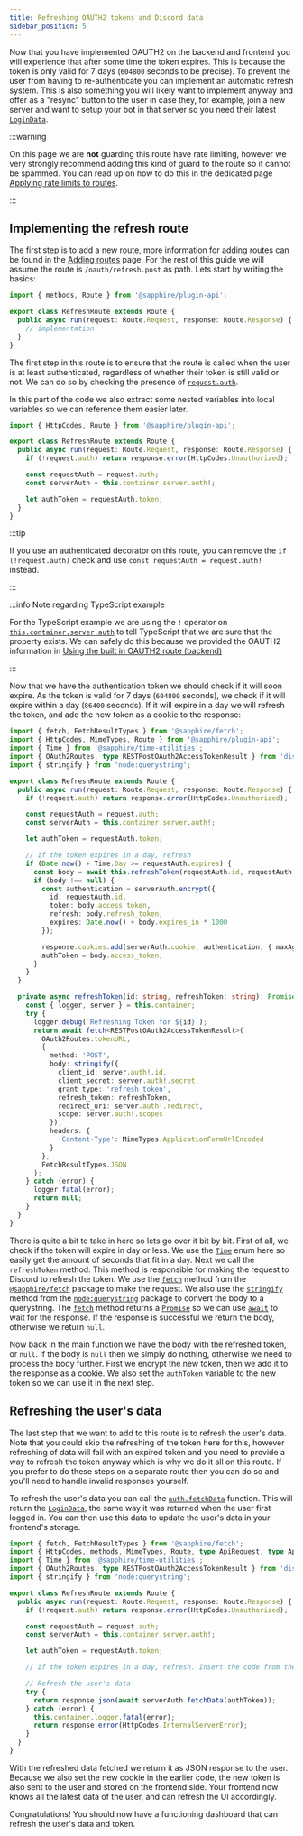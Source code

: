 ```yaml
---
title: Refreshing OAUTH2 tokens and Discord data
sidebar_position: 5
---
```


Now that you have implemented OAUTH2 on the backend and frontend you will experience that after some time the token
expires. This is because the token is only valid for 7 days (`604800` seconds to be precise). To prevent the user from
having to re-authenticate you can implement an automatic refresh system. This is also something you will likely want to
implement anyway and offer as a "resync" button to the user in case they, for example, join a new server and want to
setup your bot in that server so you need their latest [`LoginData`].

:::warning

On this page we are **not** guarding this route have rate limiting, however we very strongly recommend adding this kind
of guard to the route so it cannot be spammed. You can read up on how to do this in the dedicated page [Applying rate
limits to routes][rate-limiting].

:::

## Implementing the refresh route

The first step is to add a new route, more information for adding routes can be found in the [Adding
routes][adding-routes] page. For the rest of this guide we will assume the route is `/oauth/refresh.post` as path. Lets
start by writing the basics:

```typescript ts2esm2cjs|{4-6}
import { methods, Route } from '@sapphire/plugin-api';

export class RefreshRoute extends Route {
  public async run(request: Route.Request, response: Route.Response) {
    // implementation
  }
}
```

The first step in this route is to ensure that the route is called when the user is at least authenticated, regardless
of whether their token is still valid or not. We can do so by checking the presence of [`request.auth`][request-auth].

In this part of the code we also extract some nested variables into local variables so we can reference them easier
later.

```typescript ts2esm2cjs|{5-10}
import { HttpCodes, Route } from '@sapphire/plugin-api';

export class RefreshRoute extends Route {
  public async run(request: Route.Request, response: Route.Response) {
    if (!request.auth) return response.error(HttpCodes.Unauthorized);

    const requestAuth = request.auth;
    const serverAuth = this.container.server.auth!;

    let authToken = requestAuth.token;
  }
}
```

:::tip

If you use an authenticated decorator on this route, you can remove the `if (!request.auth)` check and use
`const requestAuth = request.auth!` instead.

:::

:::info Note regarding TypeScript example

For the TypeScript example we are using the `!` operator on [`this.container.server.auth`][server-auth] to tell
TypeScript that we are sure that the property exists. We can safely do this because we provided the OAUTH2 information
in [Using the built in OAUTH2 route (backend)][oauth2-backend]

:::

Now that we have the authentication token we should check if it will soon expire. As the token is valid for 7 days
(`604800` seconds), we check if it will expire within a day (`86400` seconds). If it will expire in a day we will
refresh the token, and add the new token as a cookie to the response:

```typescript ts2esm2cjs|{16-30,33-59}|{16-30,33-59}
import { fetch, FetchResultTypes } from '@sapphire/fetch';
import { HttpCodes, MimeTypes, Route } from '@sapphire/plugin-api';
import { Time } from '@sapphire/time-utilities';
import { OAuth2Routes, type RESTPostOAuth2AccessTokenResult } from 'discord.js';
import { stringify } from 'node:querystring';

export class RefreshRoute extends Route {
  public async run(request: Route.Request, response: Route.Response) {
    if (!request.auth) return response.error(HttpCodes.Unauthorized);

    const requestAuth = request.auth;
    const serverAuth = this.container.server.auth!;

    let authToken = requestAuth.token;

    // If the token expires in a day, refresh
    if (Date.now() + Time.Day >= requestAuth.expires) {
      const body = await this.refreshToken(requestAuth.id, requestAuth.refresh);
      if (body !== null) {
        const authentication = serverAuth.encrypt({
          id: requestAuth.id,
          token: body.access_token,
          refresh: body.refresh_token,
          expires: Date.now() + body.expires_in * 1000
        });

        response.cookies.add(serverAuth.cookie, authentication, { maxAge: body.expires_in });
        authToken = body.access_token;
      }
    }
  }

  private async refreshToken(id: string, refreshToken: string): Promise<RESTPostOAuth2AccessTokenResult | null> {
    const { logger, server } = this.container;
    try {
      logger.debug(`Refreshing Token for ${id}`);
      return await fetch<RESTPostOAuth2AccessTokenResult>(
        OAuth2Routes.tokenURL,
        {
          method: 'POST',
          body: stringify({
            client_id: server.auth!.id,
            client_secret: server.auth!.secret,
            grant_type: 'refresh_token',
            refresh_token: refreshToken,
            redirect_uri: server.auth!.redirect,
            scope: server.auth!.scopes
          }),
          headers: {
            'Content-Type': MimeTypes.ApplicationFormUrlEncoded
          }
        },
        FetchResultTypes.JSON
      );
    } catch (error) {
      logger.fatal(error);
      return null;
    }
  }
}
```

There is quite a bit to take in here so lets go over it bit by bit. First of all, we check if the token will expire in
day or less. We use the [`Time`][time-enum] enum here so easily get the amount of seconds that fit in a day. Next we
call the `refreshToken` method. This method is responsible for making the request to Discord to refresh the token. We
use the [`fetch`][fetch-method] method from the [`@sapphire/fetch`][fetch-package] package to make the request. We also
use the [`stringify`][stringify-method] method from the [`node:querystring`][querystring-module] package to convert the
body to a querystring. The [`fetch`][fetch-method] method returns a [`Promise`][promise] so we can use [`await`][await]
to wait for the response. If the response is successful we return the body, otherwise we return `null`.

Now back in the main function we have the body with the refreshed token, or `null`. If the body is `null` then we simply
do nothing, otherwise we need to process the body further. First we encrypt the new token, then we add it to the
response as a cookie. We also set the `authToken` variable to the new token so we can use it in the next step.

## Refreshing the user's data

The last step that we want to add to this route is to refresh the user's data. Note that you could skip the refreshing
of the token here for this, however refreshing of data will fail with an expired token and you need to provide a way to
refresh the token anyway which is why we do it all on this route. If you prefer to do these steps on a separate route
then you can do so and you'll need to handle invalid responses yourself.

To refresh the user's data you can call the [`auth.fetchData`] function. This will return the [`LoginData`], the same
way it was returned when the user first logged in. You can then use this data to update the user's data in your
frontend's storage.

```typescript ts2esm2cjs|{18-24}
import { fetch, FetchResultTypes } from '@sapphire/fetch';
import { HttpCodes, methods, MimeTypes, Route, type ApiRequest, type ApiResponse } from '@sapphire/plugin-api';
import { Time } from '@sapphire/time-utilities';
import { OAuth2Routes, type RESTPostOAuth2AccessTokenResult } from 'discord.js';
import { stringify } from 'node:querystring';

export class RefreshRoute extends Route {
  public async run(request: Route.Request, response: Route.Response) {
    if (!request.auth) return response.error(HttpCodes.Unauthorized);

    const requestAuth = request.auth;
    const serverAuth = this.container.server.auth!;

    let authToken = requestAuth.token;

    // If the token expires in a day, refresh. Insert the code from the examples above here.

    // Refresh the user's data
    try {
      return response.json(await serverAuth.fetchData(authToken));
    } catch (error) {
      this.container.logger.fatal(error);
      return response.error(HttpCodes.InternalServerError);
    }
  }
}
```

With the refreshed data fetched we return it as JSON response to the user. Because we also set the new cookie in the
earlier code, the new token is also sent to the user and stored on the frontend side. Your frontend now knows all the
latest data of the user, and can refresh the UI accordingly.

Congratulations! You should now have a functioning dashboard that can refresh the user's data and token.

[`LoginData`]: ../../../Documentation/api-plugins/@sapphire/plugin-api/interfaces/LoginData
[oauth2-backend]: ./using-oauth2-backend-route
[adding-routes]: ./adding-routes
[rate-limiting]: ./rate-limiting
[authenticating-routes]: ./authenticating-routes
[`auth.fetchData`]: ../../../Documentation/api-plugins/@sapphire/plugin-api/classes/Auth#fetchdata
[request-auth]: ../../../Documentation/api-plugins/@sapphire/plugin-api/classes/ApiRequest#auth
[server-auth]: ../../../Documentation/api-plugins/@sapphire/plugin-api/classes/Server#auth
[time-enum]: ../../../Documentation/api-utilities/@sapphire/time-utilities/enumerations/Time
[fetch-method]: ../../../Documentation/api-utilities/@sapphire/fetch/functions/fetch
[fetch-package]: ../../../Documentation/api-utilities/@sapphire/fetch
[stringify-method]:
  https://nodejs.org/dist/latest-v22.x/docs/api/querystring.html#querystringstringifyobj-sep-eq-options
[querystring-module]: https://nodejs.org/dist/latest-v22.x/docs/api/querystring.html
[promise]: https://developer.mozilla.org/en-US/docs/Web/JavaScript/Reference/Global_Objects/Promise
[await]: https://developer.mozilla.org/en-US/docs/Web/JavaScript/Reference/Operators/await
